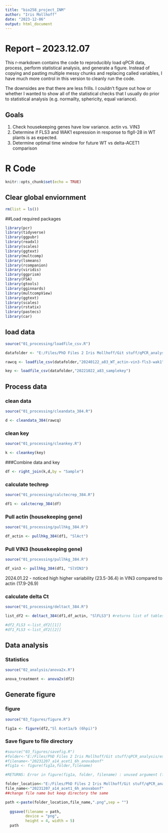 ```yaml
---
title: "bio258_project_INM"
author: "Iris Mollhoff"
date: "2023-12-06"
output: html_document
---
```


# **Report** -- 2023.12.07
This r-markdown contains the code to reproducibly load qPCR data, process, perform statistical analysis, and generate a figure. Instead of copying and pasting multiple messy chunks and replacing called variables, I have much more control in this version to cleanly run the code.

The downsides are that there are less frills. I couldn't figure out how or whether I wanted to show all of the statistical checks that I usually do prior to statistical analysis (e.g. normailty, sphericity, equal variance).

## **Goals**
1. Check housekeeping genes have low variance. actin vs. VIN3
2. Determine if FLS3 and WAK1 espression in response to flgII-28 in WT plants is as expected.
3. Determine optimal time window for future WT vs delta-ACET1 comparison

# **R Code**
```r
knitr::opts_chunk$set(echo = TRUE)
```
## Clear global enviornment
```r
rm(list = ls())
```
##Load required packages
```r
library(pcr)
library(tidyverse)
library(ggpubr)
library(readxl)
library(scales)
library(ggtext)
library(multcomp)
library(lsmeans)
library(rcompanion)
library(viridis)
library(ggprism)
library(FSA)
library(gtools)
library(gginnards)
library(multcompView)
library(ggtext)
library(scales)
library(rstatix)
library(pastecs)
library(car)
```


## load data
```r
source("01_processing/loadfile_csv.R")

datafolder <- "E:/Files/PhD Files 2 Iris Mollhoff/Git stuff/qPCR_analysis_flgII28/data/"

rawcq <- loadfile_csv(datafolder,"20240122_a83_WT_actin-vin3-fls3-wak1")

key <- loadfile_csv(datafolder,"20221022_a83_samplekey")
```

## Process data
### clean data
```r
source("01_processing/cleandata_384.R")

d <- cleandata_384(rawcq)
```
### clean key
```r
source("01_processing/cleankey.R")

k <- cleankey(key)
```
###Combine data and key
```r
df <- right_join(k,d,by = "Sample")
```

### calculate techrep
```r
source("01_processing/calctecrep_384.R")

df1 <- calctecrep_384(df)
```
### Pull actin (housekeeping gene)
```r
source("01_processing/pullhkg_384.R")

df_actin <- pullhkg_384(df1, "SlAct")
```
### Pull VIN3 (housekeeping gene)
```r
source("01_processing/pullhkg_384.R")

df_vin3 <- pullhkg_384(df1, "SlVIN3")
```
2024.01.22 - noticed high higher variability (23.5-36.4) in VIN3 compared to actin (17.9-26.9)

### calculate delta Ct
```r
source("01_processing/deltact_384.R")

list_df2 <- deltact_384(df1,df_actin, "SlFLS3") #returns list of tables (1)is delta cq or delta ct. (2) is the isolated marker gene

#df2_FLS3 <-list_df2[[1]]
#df1_FLS3 <-list_df2[[2]]
```

## Data analysis
### Statistics
```r
source("02_analysis/anova2x.R")

anova_treatment <- anova2x(df2)
```

## Generate figure
### figure
```r
source("03_figures/figure.R")

fig1a <- figure(df2,"Sl Acet1a/b (6hpi)")
```
### Save figure to file directory
```r
#source("03_figures/savefig.R")
#folder<-"E:/Files/PhD Files 2 Iris Mollhoff/Git stuff/qPCR_analysis/experiments/"
#filename<-"20231207_a14_acet1_6h_anovabonf"
#fig1a <- figure(fig1a,folder,filename)

#RETURNS: Error in figure(fig1a, folder, filename) : unused argument (filename)
```
```r
folder_location<-"E:/Files/PhD Files 2 Iris Mollhoff/Git stuff/qPCR_analysis/experiments/"
file_name<-"20231207_a14_acet1_6h_anovabonf" 
##change file name but keep directory the same

path <-paste(folder_location,file_name,".png",sep = "")
  
  ggsave(filename = path,
         device = "png",
         height = 4, width = 5)
  path
```


